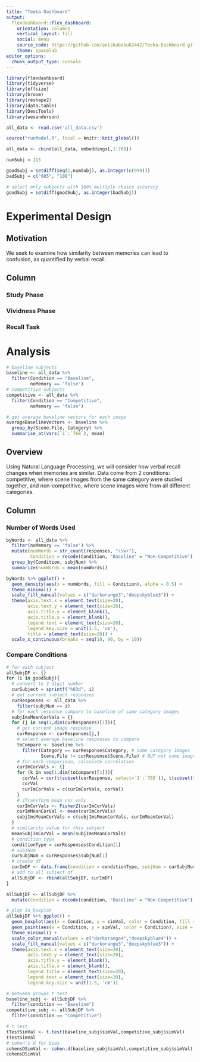 ```yaml
---
title: "Teeka Dashboard"
output: 
  flexdashboard::flex_dashboard:
    orientation: columns
    vertical_layout: fill
    social: menu
    source_code: https://github.com/anishababu62442/Teeka-Dashboard.git
    theme: spacelab
editor_options: 
  chunk_output_type: console
---
```


```r
library(flexdashboard)
library(tidyverse)
library(effsize)
library(broom)
library(reshape2)
library(data.table)
library(DescTools)
library(wesanderson)

```

```r
all_data <- read.csv('all_data.csv')

source("runModel.R", local = knitr::knit_global())

all_data <- cbind(all_data, embeddings[,1:768])

numSubj = 115

goodSubj = setdiff(seq(1,numSubj), as.integer(c(999)))
badSubj = c("085", "108")

# select only subjects with 100% multiple choice accuracy
goodSubj = setdiff(goodSubj, as.integer(badSubj))

```

Experimental Design
======================================================================

Motivation {.sidebar}
----------------------------------------------------------------------

We seek to examine how similarity between memories can lead to confusion, as quantified by verbal recall.

Column {.tabset}
-----------------------------------------------------------------------

### Study Phase

### Vividness Phase

### Recall Task

Analysis
======================================================================

```r
# baseline subjects 
baseline <- all_data %>%
  filter(Condition == "Baseline",
         noMemory == 'false')
# competitive subjects 
competitive <- all_data %>%
  filter(Condition == "Competitive",
         noMemory == 'false')

# get average baseline vectors for each image
averageBaselineVectors <- baseline %>%
  group_by(Scene.File, Category) %>%
  summarise_at(vars(`1`:`768`), mean)

```

Overview {.sidebar}
----------------------------------------------------------------------

Using Natural Language Processing, we will consider how verbal recall changes when memories are similar. Data come from 2 conditions: competitive, where scene images from the same category were studied together, and non-competitive, where scene images were from all different categories.

Column {.tabset}
-----------------------------------------------------------------------

### Number of Words Used

```r
byWords <- all_data %>%
  filter(noMemory == 'false') %>%
  mutate(numWords = str_count(responses, "\\w+"),
         Condition = recode(Condition, "Baseline" = "Non-Competitive")) %>%
  group_by(Condition, subjNum) %>%
  summarize(numWords = mean(numWords))

byWords %>% ggplot() +
  geom_density(aes(x = numWords, fill = Condition), alpha = 0.5) + 
  theme_minimal() +
  scale_fill_manual(values = c("darkorange3","deepskyblue3")) +
  theme(axis.text.x = element_text(size=20),
        axis.text.y = element_text(size=20),
        axis.title.y = element_blank(),
        axis.title.x = element_blank(),
        legend.text = element_text(size=20),
        legend.key.size = unit(1.5, 'cm'),
        title = element_text(size=20)) +
  scale_x_continuous(breaks = seq(10, 90, by = 10))

```

### Compare Conditions

```r
# for each subject
allSubjDF <- {}
for (i in goodSubj){
  # convert to 3 digit number
  curSubject = sprintf("%03d", i)
  # get current subject responses
  curResponses <- all_data %>%
    filter(subjNum == i)
  # for each response compare to baseline of same category images
  subjImsMeanCorVals = {}
  for (j in seq(1,dim(curResponses)[1])){
    # get current image response
    curResponse <- curResponses[j,]
    # select average baseline responses to compare
    toCompare <- baseline %>%
      filter(Category == curResponse$Category, # same category images
             Scene.File != curResponse$Scene.File) # BUT not same image
    # for each comparison, calculate correlation
    curImCorVals <- {}
    for (k in seq(1,dim(toCompare)[1])){
      corVal = cor(t(subset(curResponse, select=`1`:`768`)), t(subset(toCompare[k,], select=`1`:`768`)))
      corVal
      curImCorVals = c(curImCorVals, corVal)
    }
    # zTransform mean cor vals
    curImCorVals <- FisherZ(curImCorVals)
    curImMeanCorVal <- mean(curImCorVals)
    subjImsMeanCorVals = c(subjImsMeanCorVals, curImMeanCorVal)
  }
  # similarity value for this subject
  meanSubjImCorVal = mean(subjImsMeanCorVals)
  # condition type
  conditionType = curResponses$Condition[1]
  # subjNum
  curSubjNum = curResponses$subjNum[1]
  # create df
  curImDF <- data.frame(condition = conditionType, subjNum = curSubjNum, simVal = meanSubjImCorVal)
  # add to all subject df
  allSubjDF <- rbind(allSubjDF, curImDF)
}

allSubjDF <- allSubjDF %>%
  mutate(Condition = recode(condition, "Baseline" = "Non-Competitive"))

```

```r
# plot in boxplot
allSubjDF %>% ggplot() +
  geom_boxplot(aes(x = Condition, y = simVal, color = Condition, fill = Condition), alpha = 0.5, width=0.5) +
  geom_point(aes(x = Condition, y = simVal, color = Condition), size = 2) +
  theme_minimal() +
  scale_color_manual(values = c("darkorange4","deepskyblue4")) +
  scale_fill_manual(values = c("darkorange3","deepskyblue3")) +
  theme(axis.text.x = element_text(size=20),
        axis.text.y = element_text(size=20),
        axis.title.y = element_blank(),
        axis.title.x = element_blank(),
        legend.title = element_text(size=20),
        legend.text = element_text(size=20),
        legend.key.size = unit(1.5, 'cm'))

# between groups t test
baseline_subj <- allSubjDF %>%
  filter(condition == "Baseline")
competitive_subj <- allSubjDF %>%
  filter(condition == "Competitive")

# t test
tTestSimVal <- t.test(baseline_subj$simVal,competitive_subj$simVal)
tTestSimVal
# cohen's d for bias
cohensDSimVal <- cohen.d(baseline_subj$simVal,competitive_subj$simVal)
cohensDSimVal

```

